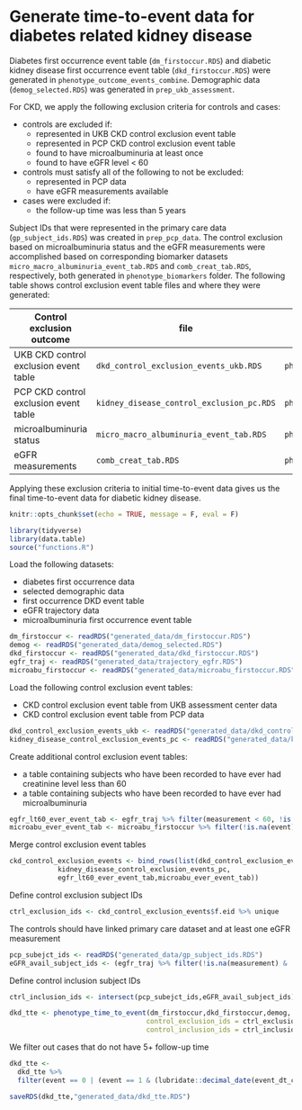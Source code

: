 # Generate time-to-event data for diabetes related kidney disease {#tte-dkd}

Diabetes first occurrence event table (`dm_firstoccur.RDS`) and diabetic kidney disease first occurrence event table (`dkd_firstoccur.RDS`) were generated in `phenotype_outcome_events_combine`. Demographic data (`demog_selected.RDS`) was generated in `prep_ukb_assessment`.

For CKD, we apply the following exclusion criteria for controls and cases:

- controls are excluded if:
  - represented in UKB CKD control exclusion event table 
  - represented in PCP CKD control exclusion event table
  - found to have microalbuminuria at least once
  - found to have eGFR level < 60

- controls must satisfy all of the following to not be excluded:
  - represented in PCP data
  - have eGFR measurements available

- cases were excluded if:
  - the follow-up time was less than 5 years
  
Subject IDs that were represented in the primary care data (`gp_subject_ids.RDS`) was created in `prep_pcp_data`. The control exclusion based on microalbuminuria status and the eGFR measurements were accomplished based on corresponding biomarker datasets `micro_macro_albuminuria_event_tab.RDS` and `comb_creat_tab.RDS`, respectively, both generated in `phenotype_biomarkers` folder. The following table shows control exclusion event table files and where they were generated:

|Control exclusion outcome|file|folder|
|------------|---|---|
|UKB CKD control exclusion event table|`dkd_control_exclusion_events_ukb.RDS`|`phenotype_events_ukb`|
|PCP CKD control exclusion event table|`kidney_disease_control_exclusion_pc.RDS`|`phenotype_events_pcp`|
|microalbuminuria status|`micro_macro_albuminuria_event_tab.RDS`|`phenotype_biomarkers/compute_acr_albuminuria`|
|eGFR measurements|`comb_creat_tab.RDS`|`phenotype_biomarkers/compute_egfr`|
  
Applying these exclusion criteria to initial time-to-event data gives us the final time-to-event data for diabetic kidney disease. 
```r
knitr::opts_chunk$set(echo = TRUE, message = F, eval = F)
```

```r
library(tidyverse)
library(data.table)
source("functions.R")
```

Load the following datasets:

- diabetes first occurrence data
- selected demographic data
- first occurrence DKD event table
- eGFR trajectory data
- microalbuminuria first occurrence event table

```r
dm_firstoccur <- readRDS("generated_data/dm_firstoccur.RDS")
demog <- readRDS("generated_data/demog_selected.RDS")
dkd_firstoccur <- readRDS("generated_data/dkd_firstoccur.RDS")
egfr_traj <- readRDS("generated_data/trajectory_egfr.RDS")
microabu_firstoccur <- readRDS("generated_data/microabu_firstoccur.RDS")
```

Load the following control exclusion event tables:

- CKD control exclusion event table from UKB assessment center data
- CKD control exclusion event table from PCP data

```r
dkd_control_exclusion_events_ukb <- readRDS("generated_data/dkd_control_exclusion_events_ukb.RDS")
kidney_disease_control_exclusion_events_pc <- readRDS("generated_data/kidney_disease_control_exclusion_pc.RDS")
```

Create additional control exclusion event tables:

- a table containing subjects who have been recorded to have ever had creatinine level less than 60 
- a table containing subjects who have been recorded to have ever had microalbuminuria

```r
egfr_lt60_ever_event_tab <- egfr_traj %>% filter(measurement < 60, !is.na(measurement), !is.na(event_dt))
microabu_ever_event_tab <- microabu_firstoccur %>% filter(!is.na(event))
```

Merge control exclusion event tables
```r
ckd_control_exclusion_events <- bind_rows(list(dkd_control_exclusion_events_ukb,
            kidney_disease_control_exclusion_events_pc,
            egfr_lt60_ever_event_tab,microabu_ever_event_tab))
```

Define control exclusion subject IDs
```r
ctrl_exclusion_ids <- ckd_control_exclusion_events$f.eid %>% unique
```

The controls should have linked primary care dataset and at least one eGFR measurement
```r
pcp_subejct_ids <- readRDS("generated_data/gp_subject_ids.RDS")
eGFR_avail_subject_ids <- (egfr_traj %>% filter(!is.na(measurement) & !is.na(event_dt))) %>% .$f.eid
```

Define control inclusion subject IDs
```r
ctrl_inclusion_ids <- intersect(pcp_subejct_ids,eGFR_avail_subject_ids) %>% unique
```

```r
dkd_tte <- phenotype_time_to_event(dm_firstoccur,dkd_firstoccur,demog,
                                  control_exclusion_ids = ctrl_exclusion_ids,
                                  control_inclusion_ids = ctrl_inclusion_ids)
```

We filter out cases that do not have 5+ follow-up time
```r
dkd_tte <- 
  dkd_tte %>%
  filter(event == 0 | (event == 1 & (lubridate::decimal_date(event_dt_comp) - lubridate::decimal_date(event_dt_dm) >= 5)))
```

```r
saveRDS(dkd_tte,"generated_data/dkd_tte.RDS")
```


